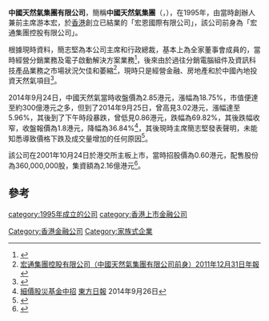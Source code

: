 '''中國天然氣集團有限公司'''，簡稱'''中國天然氣集團'''（'''{{lang-en|China LNG Group Limited}}'''，{{hkex|0931}}），在1995年，由當時創辦人兼前主席游本宏，於[[香港|香港]]創立已結業的「宏恩國際有限公司」，該公司前身為「宏通集團控股有限公司」。

根據現時資料，簡志堅為本公司主席和行政總裁，基本上為全家董事會成員的，當時經營分銷業務及電子啟動解決方案業務<ref>{{Cite web |url=http://www.todayir.com/tc/fileview.php?file=http%3A%2F%2Fstore.todayir.com%2Ftodayirattachment_hk%2Fchinalng%2Fattachment%2F2010060112022717_tc.pdf&lang=tc&code=931 |title=宏通集團控股有限公司（中國天然氣集團有限公司前身）2001年12月31日年報 |accessdate=2020年9月28日 |archive-date=2016年3月5日 |archive-url=https://web.archive.org/web/20160305205711/http://www.todayir.com/tc/fileview.php?file=http%3A%2F%2Fstore.todayir.com%2Ftodayirattachment_hk%2Fchinalng%2Fattachment%2F2010060112022717_tc.pdf&lang=tc&code=931 |dead-url=no }}</ref>，後來由於過往分銷電腦組件及資訊科技產品業務之市場狀況欠佳和萎縮<ref>[http://chinalng.todayir.com/tc/fileview.php?file=http://store.todayir.com/todayirattachment_hk/chinalng/attachment/20120416121701001407498_tc.pdf&lang=tc&code=931 宏通集團控股有限公司（中國天然氣集團有限公司前身）2011年12月31日年報]</ref>，現時只是經營金融、房地產和於中國內地投資天然氣項目<ref>{{Cite web |url=http://chinalng.todayir.com/tc/index.php#tab_c1 |title=中國天然氣集團有限公司簡介 |accessdate=2014-09-28 |archive-date=2014-09-29 |archive-url=https://web.archive.org/web/20140929070538/http://chinalng.todayir.com/tc/index.php#tab_c1 |dead-url=no }}</ref>。

2014年9月24日，中國天然氣當時收盤價為2.85港元，漲幅為18.75%，市值便達至約300億港元之多，但到了2014年9月25日，曾高見3.02港元，漲幅達至5.96%，其後到了下午時段暴跌，曾低見0.86港元，跌幅為69.82%，其後跌幅收窄，收盤報價為1.8港元，降幅為36.84%<ref>[http://orientaldaily.on.cc/cnt/finance/20140926/00202_001.html 細價股災基金中招] {{Wayback|url=http://orientaldaily.on.cc/cnt/finance/20140926/00202_001.html |date=20160304214612 }}[[東方日報|東方日報]] 2014年9月26日</ref>，其後現時主席簡志堅發表聲明，未能知悉導致價格下跌及成交量增加的任何原因<ref>{{Cite web |url=http://www.hkexnews.hk/listedco/listconews/SEHK/2014/0925/LTN20140925205_C.pdf |title=股價及成交量的不尋常波動通告 |accessdate=2014-09-28 |archive-date=2016-03-05 |archive-url=https://web.archive.org/web/20160305020608/http://www.hkexnews.hk/listedco/listconews/SEHK/2014/0925/LTN20140925205_C.pdf |dead-url=no }}</ref>。

該公司在2001年10月24日於港交所主板上市，當時招股價為0.60港元，配售股份為360,000,000股，集資額為2.16億港元<ref>{{Cite web |url=http://www.todayir.com/tc/fileview.php?file=http%3A%2F%2Fstore.todayir.com%2Ftodayirattachment_hk%2Fchinalng%2Fattachment%2F2010060100522617_tc.pdf&lang=tc&code=931 |title=宏通集團控股有限公司（中國天然氣集團有限公司前身）招股通告 |accessdate=2020-09-28 |archive-date=2016-03-05 |archive-url=https://web.archive.org/web/20160305192341/http://www.todayir.com/tc/fileview.php?file=http%3A%2F%2Fstore.todayir.com%2Ftodayirattachment_hk%2Fchinalng%2Fattachment%2F2010060100522617_tc.pdf&lang=tc&code=931 |dead-url=no }}</ref>。

==參考==
{{reflist}}

[[category:1995年成立的公司|category:1995年成立的公司]]
[[category:香港上市金融公司|category:香港上市金融公司]]
[[Category:香港金融公司|Category:香港金融公司]]
[[Category:家族式企業|Category:家族式企業]]